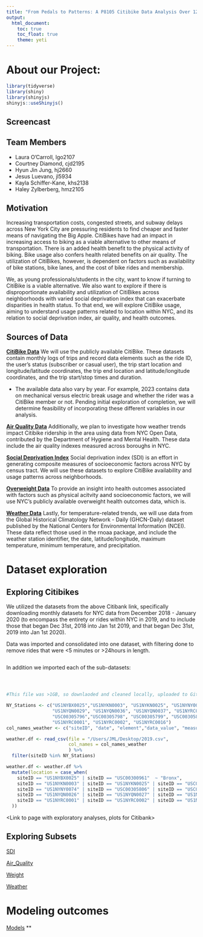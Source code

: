 ```yaml
---
title: "From Pedals to Patterns: A P8105 Citibike Data Analysis Over 12 months of 2019"
output: 
  html_document:
    toc: true
    toc_float: true
    theme: yeti
---
```


# About our Project:
```r
library(tidyverse)
library(shiny)
library(shinyjs)
shinyjs::useShinyjs()
```


## Screencast 

<link here to embed video>

## Team Members
  - Laura O'Carroll, lgo2107<br>
  - Courtney Diamond, cjd2195<br>
  - Hyun Jin Jung, hj2660<br>
  - Jesus Luevano, jl5934<br>
  - Kayla Schiffer-Kane, khs2138<br>
  - Haley Zylberberg, hmz2105<br>
  
  
## Motivation
Increasing transportation costs, congested streets, and subway delays across New York City are pressuring residents to find cheaper and faster means of navigating the Big Apple. CitiBikes have had an impact in increasing access to biking as a viable alternative to other means of transportation. There is an added health benefit to the physical activity of biking. Bike usage also confers health related benefits on air quality. The utilization of CitiBikes, however, is dependent on factors such as availability of bike stations, bike lanes, and the cost of bike rides and membership. 

We, as young professionals/students in the city, want to know if turning to CitiBike is a viable alternative. We also want to explore if there is disproportionate availability and utilization of CitiBikes across neighborhoods with varied social deprivation index that can exacerbate disparities in health status. To that end, we will explore CitiBike usage, aiming to understand usage patterns related to location within NYC, and its relation to social deprivation index, air quality, and health outcomes.


## Sources of Data

[**CitiBike Data**](https://s3.amazonaws.com/tripdata/index.html) We will use the publicly available CitiBike. These datasets contain monthly logs of trips and record data elements such as the ride ID, the user's status (subscriber or casual user), the trip start location and longitude/latitude coordinates, the trip end location and latitude/longitude coordinates, and the trip start/stop times and duration.

* The available data also vary by year. For example, 2023 contains data on mechanical versus electric break usage and whether the rider was a CitiBike member or not. Pending initial exploration of completion, we will determine feasibility of incorporating these different variables in our analysis. 

[**Air Quality Data**](https://data.cityofnewyork.us/Environment/Air-Quality/c3uy-2p5r) Additionally, we plan to investigate how weather trends impact Citibike ridership in the area using data from NYC Open Data, contributed by the Department of Hygiene and Mental Health. These data include the air quality indexes measured across boroughs in NYC.

[**Social Deprivation Index**](https://www.graham-center.org/maps-data-tools/social-deprivation-index.html) Social deprivation index (SDI) is an effort in generating composite measures of socioeconomic factors across NYC by census tract. We will use these datasets to explore CitiBike availability and usage patterns across neighborhoods.

[**Overweight Data**](https://a816-dohbesp.nyc.gov/IndicatorPublic/Subtopic.aspx?theme_code=2,3&subtopic_id=113) To provide an insight into health outcomes associated with factors such as physical acitvity aand socioeconomic factors, we will use NYC's publicly available overweight health outcomes data, which is.  

[**Weather Data**](https://www.ncei.noaa.gov/metadata/geoportal/rest/metadata/item/gov.noaa.ncdc:C00861/html) Lastly, for temperature-related trends, we will use data from the Global Historical Climatology Network - Daily (GHCN-Daily) dataset published by the National Centers for Environmental Information (NCEI). These data reflect those used in the rnoaa package, and include the weather station identifier, the date, latitude/longitude, maximum temperature, minimum temperature, and precipitation. 


# Dataset exploration

## Exploring Citibikes 

We utilized the datasets from the above Citibank link, specifically downloading monthly datasets for NYC data from December 2018 - January 2020 (to encompass the entirety or rides within NYC in 2019, and to include those that began Dec 31st, 2018 into Jan 1st 2019, and that began Dec 31st, 2019 into Jan 1st 2020). 

Data was imported and consolidated into one dataset, with filtering done to remove rides that were <5 minutes or >24hours in length. 

```r

```

In addition we imported each of the sub-datasets:

```r

```


```r

```

```r

```


```r
#This file was >1GB, so downlaoded and cleaned locally, uploaded to GitHub after filtering

NY_Stations <- c("US1NYBX0025","US1NYKN0003", "US1NYKN0025", "US1NYNY0074", "US1NYQN0026", "US1NYQN0027", "USC00300958", "USC00300961",
                 "US1NYQN0029", "US1NYQN0036", "US1NYQN0037", "US1NYRC0001", "US1NYRC0002", "US1NYRC0016",
                 "USC00305796","USC00305798", "USC00305799", "USC00305804", "USC00305806", "USC00305816", 
                 "US1NYRC0001", "US1NYRC0002", "US1NYRC0016")
col_names_weather <- c("siteID", "date", "element","data_value", "measurement_flag", "quality_flag", "source_flag", "obs_time")

weather.df <- read_csv(file = "/Users/JML/Desktop/2019.csv",
                       col_names = col_names_weather 
                       ) %>%
  filter(siteID %in% NY_Stations)

weather.df <- weather.df %>%
  mutate(location = case_when(
    siteID == "US1NYBX0025" | siteID == "USC00300961"  ~ "Bronx", 
    siteID == "US1NYKN0003" | siteID == "US1NYKN0025" | siteID == "USC00300958" | siteID == "USC00305796" | siteID == "USC00305798" ~ "Brooklyn",
    siteID == "US1NYNY0074" | siteID == "USC00305806" | siteID == "USC00305816" ~ "Manhattan",
    siteID == "US1NYQN0026" | siteID == "US1NYQN0027" | siteID == "US1NYQN0029" | siteID == "US1NYQN0036" | siteID == "US1NYQN0037" | siteID == "USC00305799" | siteID == "USC00305804" ~ "Queens", 
    siteID == "US1NYRC0001" | siteID == "US1NYRC0002" | siteID == "US1NYRC0016" ~ "Staten"
  ))
```


<Link to page with exploratory analyses, plots for Citibank>


## Exploring Subsets

[SDI](SDI_Exploratory.html)

[Air_Quality](SDI_Exploratory.html)

[Weight](Weight_exploratory.html)

[Weather](Weather_exploratory.html)


# Modeling outcomes

[Models](Modeling.html)
** 

